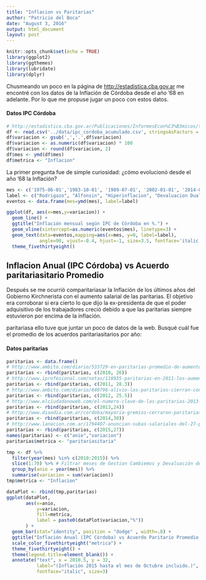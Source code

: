 ```yaml
---
title: "Inflacion vs Paritarias"
author: "Patricio del Boca"
date: "August 3, 2016"
output: html_document
layout: post
---
```

```r
knitr::opts_chunk$set(echo = TRUE)
library(ggplot2)
library(ggthemes)
library(lubridate)
library(dplyr)
```

Chusmeando un poco en la página de [http://estadistica.cba.gov.ar](Estadísticas de la Provincia de Córdoba) me encontré con los datos de la Inflación de Córdoba desde el año '68 en adelante. Por lo que me propuse jugar un poco con estos datos.

#### Datos IPC Córdoba
```r
# http://estadistica.cba.gov.ar/Publicaciones/InformesEcon%C3%B3micos/tabid/896/language/es-AR/Default.aspx
df <- read.csv('../data/ipc_cordoba_acumulado.csv', stringsAsFactors = FALSE)
df$variacion <- gsub(',','.',df$variacion)
df$variacion <- as.numeric(df$variacion) * 100
df$variacion <- round(df$variacion, 2)
df$mes <- ymd(df$mes)
df$metrica <- "Inflacion"
```

La primer pregunta fue de simple curiosidad: ¿cómo evolucionó desde el año '68 la Inflación?
```r
mes <- c('1975-06-01','1983-10-01', '1989-07-01', '2002-01-01', '2014-01-01', "2015-11-01")
label <- c("Rodrigazo", "Alfonsin", "Hiperinflacion", "Devaluacion Dualde", "Devaluacion Kiciloff", "Devaluacion Prat-Gay")
eventos <- data.frame(mes=ymd(mes), label=label)

ggplot(df, aes(x=mes,y=variacion)) + 
  geom_line() +
  ggtitle("Inflación mensual según IPC de Córdoba en %.") +
  geom_vline(xintercept=as.numeric(eventos$mes), linetype=3) +
  geom_text(data=eventos,mapping=aes(x=mes, y=0, label=label),
            angle=90, vjust=-0.4, hjust=-1, size=3.5, fontface='italic')+
  theme_fivethirtyeight()
```

## Inflacion Anual (IPC Córdoba) vs Acuerdo paritariasitario Promedio
Después se me ocurrió comparitariasar la Inflación de los últimos años del Gobierno Kirchnerista con el aumento salarial de las paritarias. El objetivo era corroborar si era cierto lo que dijo la ex-presidenta de que el poder adquisitivo de los trabajadores creció debido a que las paritarias siempre estuvieron por encima de la inflación.

paritariasa ello tuve que juntar un poco de datos de la web. Busqué cuál fue el promedio de los acuerdos paritariasitarios por año:

#### Datos paritarias
```r
paritarias <- data.frame()
# http://www.ambito.com/diario/533729-en-paritarias-promedio-de-aumentos-alcanzo-el-26
paritarias <- rbind(paritarias, c(2010, 26))
# http://www.iprofesional.com/notas/118935-paritarias-en-2011-los-aumentos-ascendieron-a-283-en-promedio-
paritarias <- rbind(paritarias, c(2011, 28.3))
# http://www.ambito.com/diario/640796-alivio-las-paritarias-cierran-con-24-de-tope
paritarias <- rbind(paritarias, c(2012, 25.5))
# http://www.elciudadanoweb.com/el-numero-clave-de-las-paritarias-2013-es-el-24/
paritarias <- rbind(paritarias, c(2013,24))
# http://www.diaadia.com.ar/cordoba/mayoria-gremios-cerraron-paritarias-30-ciento
paritarias <- rbind(paritarias, c(2014,30))
# http://www.lanacion.com.ar/1794407-anuncian-subas-salariales-del-27-promedio-paritariasa-cinco-gremios
paritarias <- rbind(paritarias, c(2015,27))
names(paritarias) <- c("anio","variacion")
paritarias$metrica <- "paritariasitaria"

tmp <- df %>% 
  filter(year(mes) %in% c(2010:2015)) %>% 
  slice(1:70) %>% # Filtrar meses de Gestion Cambiemos y Devaluación del Dolar
  group_by(anio = year(mes)) %>% 
  summarise(variacion = sum(variacion))
tmp$metrica <- "Inflacion"

dataPlot <- rbind(tmp,paritarias)
ggplot(dataPlot, 
       aes(x=anio, 
           y=variacion, 
           fill=metrica, 
           label = paste0(dataPlot$variacion,"%"))
       ) +
  geom_bar(stat="identity", position = "dodge" , width=.8) + 
  ggtitle("Inflación Anual (IPC Córdoba) vs Acuerdo Paritario Promedio.") +
  scale_color_fivethirtyeight("metrica") +
  theme_fivethirtyeight() +
  theme(legend.title=element_blank()) + 
  annotate("text", x = 2010.5, y = 32, 
           label="(Inflación 2015 hasta el mes de Octubre incluido.)", 
           fontface="italic", size=3)
```

